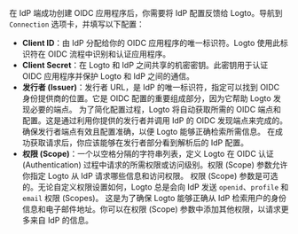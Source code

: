 在 IdP 端成功创建 OIDC 应用程序后，你需要将 IdP 配置反馈给 Logto。导航到 `Connection` 选项卡，并填写以下配置：

- **Client ID**：由 IdP 分配给你的 OIDC 应用程序的唯一标识符。Logto 使用此标识符在 OIDC 流程中识别和认证应用程序。
- **Client Secret**：在 Logto 和 IdP 之间共享的机密密钥。此密钥用于认证 OIDC 应用程序并保护 Logto 和 IdP 之间的通信。
- **发行者 (Issuer)**：发行者 URL，是 IdP 的唯一标识符，指定可以找到 OIDC 身份提供商的位置。它是 OIDC 配置的重要组成部分，因为它帮助 Logto 发现必要的端点。
  为了简化配置过程，Logto 将自动获取所需的 OIDC 端点和配置。这是通过利用你提供的发行者并调用 IdP 的 OIDC 发现端点来完成的。确保发行者端点有效且配置准确，以便 Logto 能够正确检索所需信息。
  在成功获取请求后，你应该能够在发行者部分看到解析后的 IdP 配置。
- **权限 (Scope)**：一个以空格分隔的字符串列表，定义 Logto 在 OIDC 认证 (Authentication) 过程中请求的所需权限或访问级别。权限 (Scope) 参数允许你指定 Logto 从 IdP 请求哪些信息和访问权限。
  权限 (Scope) 参数是可选的。无论自定义权限设置如何，Logto 总是会向 IdP 发送 `openid`、`profile` 和 `email` 权限 (Scopes)。
  这是为了确保 Logto 能够正确从 IdP 检索用户的身份信息和电子邮件地址。你可以在权限 (Scope) 参数中添加其他权限，以请求更多来自 IdP 的信息。

